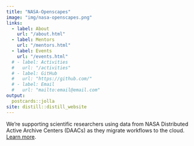 ```yaml
---
title: "NASA-Openscapes"
image: "img/nasa-openscapes.png"
links:
  - label: About
    url: "/about.html"
  - label: Mentors
    url: "/mentors.html"
  - label: Events
    url: "/events.html"    
  # - label: Activities
  #   url: "/activities"
  # - label: GitHub
  #   url: "https://github.com/"
  # - label: Email
  #   url: "mailto:email@email.com"
output:
  postcards::jolla
site: distill::distill_website
---
```


We're supporting scientific researchers using data from NASA Distributed Active Archive Centers (DAACs) as they migrate workflows to the cloud.\
[Learn more](/about).
